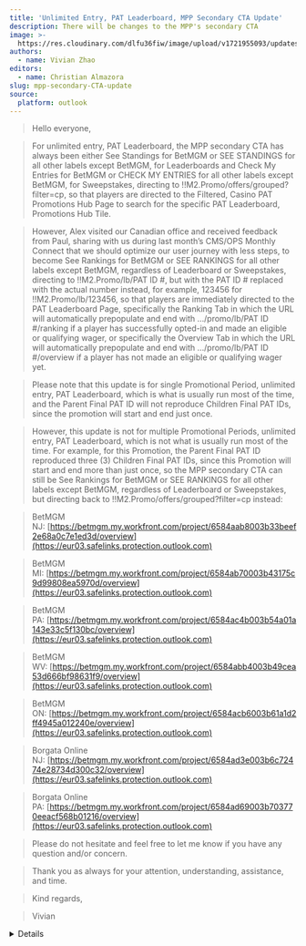 ```yaml
---
title: 'Unlimited Entry, PAT Leaderboard, MPP Secondary CTA Update'
description: There will be changes to the MPP's secondary CTA
image: >-
  https://res.cloudinary.com/dlfu36fiw/image/upload/v1721955093/updates/unlimited-entry-PAT-Leaderboard-update/Unlimited_Entry_MPP_second_CTA_update_daorv3.jpg
authors:
  - name: Vivian Zhao
editors:
  - name: Christian Almazora
slug: mpp-secondary-CTA-update
source:
  platform: outlook
---
```


> Hello everyone,

> For unlimited entry, PAT Leaderboard, the MPP secondary CTA has always been either See Standings for BetMGM or SEE STANDINGS for all other labels except BetMGM, for Leaderboards and Check My Entries for BetMGM or CHECK MY ENTRIES for all other labels except BetMGM, for Sweepstakes, directing to !!M2.Promo/offers/grouped?filter=cp, so that players are directed to the Filtered, Casino PAT Promotions Hub Page to search for the specific PAT Leaderboard, Promotions Hub Tile.

> However, Alex visited our Canadian office and received feedback from Paul, sharing with us during last month’s CMS/OPS Monthly Connect that we should optimize our user journey with less steps, to become See Rankings for BetMGM or SEE RANKINGS for all other labels except BetMGM, regardless of Leaderboard or Sweepstakes, directing to !!M2.Promo/lb/PAT ID #, but with the PAT ID # replaced with the actual number instead, for example, 123456 for !!M2.Promo/lb/123456, so that players are immediately directed to the PAT Leaderboard Page, specifically the Ranking Tab in which the URL will automatically prepopulate and end with …/promo/lb/PAT ID #/ranking if a player has successfully opted-in and made an eligible or qualifying wager, or specifically the Overview Tab in which the URL will automatically prepopulate and end with …/promo/lb/PAT ID #/overview if a player has not made an eligible or qualifying wager yet.

> Please note that this update is for single Promotional Period, unlimited entry, PAT Leaderboard, which is what is usually run most of the time, and the Parent Final PAT ID will not reproduce Children Final PAT IDs, since the promotion will start and end just once. 

> However, this update is not for multiple Promotional Periods, unlimited entry, PAT Leaderboard, which is not what is usually run most of the time. For example, for this Promotion, the Parent Final PAT ID reproduced three (3) Children Final PAT IDs, since this Promotion will start and end more than just once, so the MPP secondary CTA can still be See Rankings for BetMGM or SEE RANKINGS for all other labels except BetMGM, regardless of Leaderboard or Sweepstakes, but directing back to !!M2.Promo/offers/grouped?filter=cp instead:

> BetMGM NJ: [https://betmgm.my.workfront.com/project/6584aab8003b33beef2e68a0c7e1ed3d/overview](https://eur03.safelinks.protection.outlook.com)

> BetMGM MI: [https://betmgm.my.workfront.com/project/6584ab70003b43175c9d99808ea5970d/overview](https://eur03.safelinks.protection.outlook.com)

> BetMGM PA: [https://betmgm.my.workfront.com/project/6584ac4b003b54a01a143e33c5f130bc/overview](https://eur03.safelinks.protection.outlook.com)

> BetMGM WV: [https://betmgm.my.workfront.com/project/6584abb4003b49cea53d666bf98631f9/overview](https://eur03.safelinks.protection.outlook.com)

> BetMGM ON: [https://betmgm.my.workfront.com/project/6584acb6003b61a1d2ff4945a012240e/overview](https://eur03.safelinks.protection.outlook.com)

> Borgata Online NJ: [https://betmgm.my.workfront.com/project/6584ad3e003b6c72474e28734d300c32/overview](https://eur03.safelinks.protection.outlook.com)

> Borgata Online PA: [https://betmgm.my.workfront.com/project/6584ad69003b703770eeacf568b01216/overview](https://eur03.safelinks.protection.outlook.com)

> Please do not hesitate and feel free to let me know if you have any question and/or concern.

> Thank you as always for your attention, understanding, assistance, and time.

> Kind regards,

> Vivian

<Details summary="Source">
  ![](https://res.cloudinary.com/dlfu36fiw/image/upload/v1721955254/updates/unlimited-entry-PAT-Leaderboard-update/mpp-secondary-update_t4arh5.png)
</Details>
